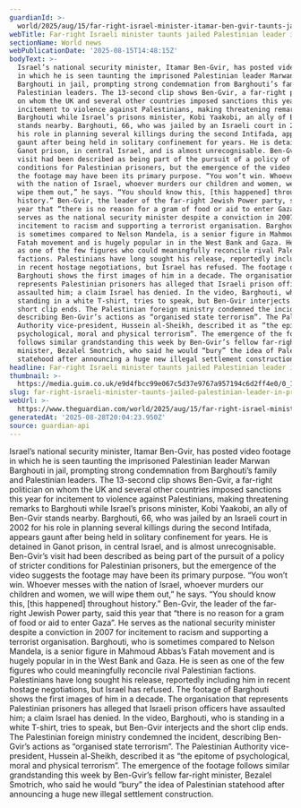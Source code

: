 ```yaml
---
guardianId: >-
  world/2025/aug/15/far-right-israel-minister-itamar-ben-gvir-taunts-jailed-palestinian-leader-marwan-barghouti-in-prison-visit
webTitle: Far-right Israeli minister taunts jailed Palestinian leader in prison visit
sectionName: World news
webPublicationDate: '2025-08-15T14:48:15Z'
bodyText: >-
  Israel’s national security minister, Itamar Ben-Gvir, has posted video footage
  in which he is seen taunting the imprisoned Palestinian leader Marwan
  Barghouti in jail, prompting strong condemnation from Barghouti’s family and
  Palestinian leaders. The 13-second clip shows Ben-Gvir, a far-right politician
  on whom the UK and several other countries imposed sanctions this year for
  incitement to violence against Palestinians, making threatening remarks to
  Barghouti while Israel’s prisons minister, Kobi Yaakobi, an ally of Ben-Gvir
  stands nearby. Barghouti, 66, who was jailed by an Israeli court in 2002 for
  his role in planning several killings during the second Intifada, appears
  gaunt after being held in solitary confinement for years. He is detained in
  Ganot prison, in central Israel, and is almost unrecognisable. Ben-Gvir’s
  visit had been described as being part of the pursuit of a policy of stricter
  conditions for Palestinian prisoners, but the emergence of the video suggests
  the footage may have been its primary purpose. “You won’t win. Whoever messes
  with the nation of Israel, whoever murders our children and women, we will
  wipe them out,” he says. “You should know this, [this happened] throughout
  history.” Ben-Gvir, the leader of the far-right Jewish Power party, said this
  year that “there is no reason for a gram of food or aid to enter Gaza”. He
  serves as the national security minister despite a conviction in 2007 for
  incitement to racism and supporting a terrorist organisation. Barghouti, who
  is sometimes compared to Nelson Mandela, is a senior figure in Mahmoud Abbas’s
  Fatah movement and is hugely popular in in the West Bank and Gaza. He is seen
  as one of the few figures who could meaningfully reconcile rival Palestinian
  factions. Palestinians have long sought his release, reportedly including him
  in recent hostage negotiations, but Israel has refused. The footage of
  Barghouti shows the first images of him in a decade. The organisation that
  represents Palestinian prisoners has alleged that Israeli prison officers have
  assaulted him; a claim Israel has denied. In the video, Barghouti, who is
  standing in a white T-shirt, tries to speak, but Ben-Gvir interjects and the
  short clip ends. The Palestinian foreign ministry condemned the incident,
  describing Ben-Gvir’s actions as “organised state terrorism”. The Palestinian
  Authority vice-president, Hussein al-Sheikh, described it as “the epitome of
  psychological, moral and physical terrorism”. The emergence of the footage
  follows similar grandstanding this week by Ben-Gvir’s fellow far-right
  minister, Bezalel Smotrich, who said he would “bury” the idea of Palestinian
  statehood after announcing a huge new illegal settlement construction.
headline: Far-right Israeli minister taunts jailed Palestinian leader in prison visit
thumbnail: >-
  https://media.guim.co.uk/e9d4fbcc99e067c5d37e9767a957194c6d2ff4e0/0_123_962_770/500.jpg
slug: far-right-israeli-minister-taunts-jailed-palestinian-leader-in-prison-visit
webUrl: >-
  https://www.theguardian.com/world/2025/aug/15/far-right-israel-minister-itamar-ben-gvir-taunts-jailed-palestinian-leader-marwan-barghouti-in-prison-visit
generatedAt: '2025-08-28T20:04:23.950Z'
source: guardian-api
---
```

Israel’s national security minister, Itamar Ben-Gvir, has posted video footage in which he is seen taunting the imprisoned Palestinian leader Marwan Barghouti in jail, prompting strong condemnation from Barghouti’s family and Palestinian leaders. The 13-second clip shows Ben-Gvir, a far-right politician on whom the UK and several other countries imposed sanctions this year for incitement to violence against Palestinians, making threatening remarks to Barghouti while Israel’s prisons minister, Kobi Yaakobi, an ally of Ben-Gvir stands nearby. Barghouti, 66, who was jailed by an Israeli court in 2002 for his role in planning several killings during the second Intifada, appears gaunt after being held in solitary confinement for years. He is detained in Ganot prison, in central Israel, and is almost unrecognisable. Ben-Gvir’s visit had been described as being part of the pursuit of a policy of stricter conditions for Palestinian prisoners, but the emergence of the video suggests the footage may have been its primary purpose. “You won’t win. Whoever messes with the nation of Israel, whoever murders our children and women, we will wipe them out,” he says. “You should know this, [this happened] throughout history.” Ben-Gvir, the leader of the far-right Jewish Power party, said this year that “there is no reason for a gram of food or aid to enter Gaza”. He serves as the national security minister despite a conviction in 2007 for incitement to racism and supporting a terrorist organisation. Barghouti, who is sometimes compared to Nelson Mandela, is a senior figure in Mahmoud Abbas’s Fatah movement and is hugely popular in in the West Bank and Gaza. He is seen as one of the few figures who could meaningfully reconcile rival Palestinian factions. Palestinians have long sought his release, reportedly including him in recent hostage negotiations, but Israel has refused. The footage of Barghouti shows the first images of him in a decade. The organisation that represents Palestinian prisoners has alleged that Israeli prison officers have assaulted him; a claim Israel has denied. In the video, Barghouti, who is standing in a white T-shirt, tries to speak, but Ben-Gvir interjects and the short clip ends. The Palestinian foreign ministry condemned the incident, describing Ben-Gvir’s actions as “organised state terrorism”. The Palestinian Authority vice-president, Hussein al-Sheikh, described it as “the epitome of psychological, moral and physical terrorism”. The emergence of the footage follows similar grandstanding this week by Ben-Gvir’s fellow far-right minister, Bezalel Smotrich, who said he would “bury” the idea of Palestinian statehood after announcing a huge new illegal settlement construction.

